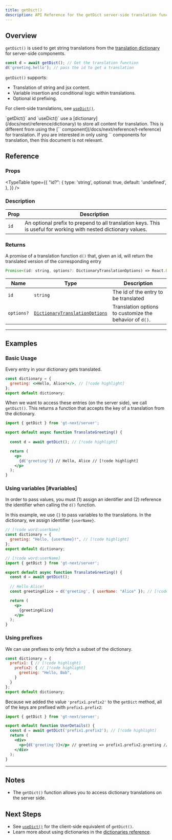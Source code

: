 ```yaml
---
title: getDict()
description: API Reference for the getDict server-side translation function
---
```


## Overview

`getDict()` is used to get string translations from the [translation dictionary](/docs/next/reference/dictionary) for server-side components.

```jsx
const d = await getDict(); // Get the translation function
d('greeting.hello'); // pass the id to get a translation
```

`getDict()` supports:
  * Translation of string and jsx content.
  * Variable insertion and conditional logic within translations.
  * Optional id prefixing.

For client-side translations, see [`useDict()`](/docs/next/api/dictionary/useDict).

<Callout>
  `getDict()` and `useDict()` use a [dictionary](/docs/next/reference/dictionary) to store all content for translation.
  This is different from using the [`<T>` component](/docs/next/reference/t-reference) for translation.
  If you are interested in only using `<T>` components for translation, then this document is not relevant.
</Callout>

## Reference

### Props

<TypeTable
  type={{
    "id?": {
        type: 'string',
        optional: true,
        default: 'undefined',
    },
  }}
/>

### Description
| Prop | Description |
| ---- | ----------- |
| `id` | An optional prefix to prepend to all translation keys. This is useful for working with nested dictionary values. |


### Returns

A promise of a translation function `d()` that, given an id, will return the translated version of the corresponding entry

```jsx
Promise<(id: string, options?: DictionaryTranslationOptions) => React.ReactNode>
```

| Name                  | Type | Description                                                                 |
|-----------------------|--|-----------------------------------------------------------------------------|
| `id`             | `string` | The id of the entry to be translated                                     |
| `options?`            | [`DictionaryTranslationOptions`](/docs/react/api/types/dictionaryTranslationOptions) | Translation options to customize the behavior of `d()`. |


---

## Examples

### Basic Usage
Every entry in your dictionary gets translated.

```jsx title="dictionary.jsx" copy
const dictionary = {
  greeting: <>Hello, Alice!</>, // [!code highlight]
};
export default dictionary;
```

When we want to access these entries (on the server side), we call `getDict()`.
This returns a function that accepts the key of a translation from the dictionary.

```jsx title="TranslateGreeting.jsx" copy
import { getDict } from 'gt-next/server';

export default async function TranslateGreeting() {
  
  const d = await getDict(); // [!code highlight]

  return (
    <p>
      {d('greeting')} // Hello, Alice // [!code highlight]
    </p>
  );
}
```

### Using variables [#variables]
In order to pass values, you must (1) assign an identifier and (2) reference the identifier when calling the `d()` function.

In this example, we use `{}` to pass variables to the translations.
In the dictionary, we assign identifier `{userName}`.


```jsx title="dictionary.jsx" copy
// [!code word:userName]
const dictionary = {
  greeting: "Hello, {userName}!", // [!code highlight]
};
export default dictionary;
```

```jsx title="TranslateGreeting.jsx" copy
// [!code word:userName]
import { getDict } from 'gt-next/server';

export default async function TranslateGreeting() {
  const d = await getDict();
  
  // Hello Alice!
  const greetingAlice = d('greeting', { userName: "Alice" }); // [!code highlight]

  return (
    <p>
      {greetingAlice}
    </p>
  );
}
```

### Using prefixes
We can use prefixes to only fetch a subset of the dictionary.
```jsx  title="dictionary.jsx" copy
const dictionary = {
  prefix1: { // [!code highlight]
    prefix2: { // [!code highlight]
      greeting: "Hello, Bob",
    }
  }
};
export default dictionary;
```
Because we added the value `'prefix1.prefix2'` to the `getDict` method, all of the keys are prefixed with `prefix1.prefix2`:
```jsx title="UserDetails.jsx" copy
import { getDict } from 'gt-next/server';

export default function UserDetails() {
  const d = await getDict('prefix1.prefix2'); // [!code highlight]
  return (
    <div>
      <p>{d('greeting')}</p> // greeting => prefix1.prefix2.greeting // [!code highlight]
    </div>
  );
}
```
---

## Notes
 * The `getDict()` function allows you to access dictionary translations on the server side.

## Next Steps
 * See [`useDict()`](/docs/next/api/dictionary/useDict) for the client-side equivalent of `getDict()`.
 * Learn more about using dictionaries in the [dictionaries reference](/docs/next/reference/dictionary).